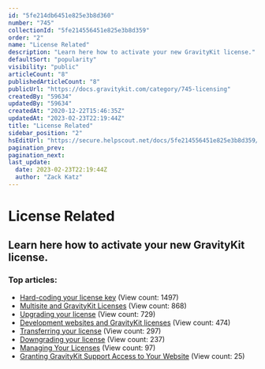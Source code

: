 ```yaml
---
id: "5fe214db6451e825e3b8d360"
number: "745"
collectionId: "5fe214556451e825e3b8d359"
order: "2"
name: "License Related"
description: "Learn here how to activate your new GravityKit license."
defaultSort: "popularity"
visibility: "public"
articleCount: "8"
publishedArticleCount: "8"
publicUrl: "https://docs.gravitykit.com/category/745-licensing"
createdBy: "59634"
updatedBy: "59634"
createdAt: "2020-12-22T15:46:35Z"
updatedAt: "2023-02-23T22:19:44Z"
title: "License Related"
sidebar_position: "2"
hsEditUrl: "https://secure.helpscout.net/docs/5fe214556451e825e3b8d359/article/5fe214db6451e825e3b8d360"
pagination_prev:
pagination_next:
last_update:
  date: 2023-02-23T22:19:44Z
  author: "Zack Katz"
---
```


# License Related

## Learn here how to activate your new GravityKit license.

### Top articles:

- [Hard-coding your license key](54-hard-coding-your-license-key) (View count: 1497)
- [Multisite and GravityKit Licenses](439-multisite-and-gravitykit-licenses) (View count: 868)
- [Upgrading your license](347-upgrading-your-license) (View count: 729)
- [Development websites and GravityKit licenses](441-development-websites-and-gravitykit-licenses) (View count: 474)
- [Transferring your license](451-transferring-your-license) (View count: 297)
- [Downgrading your license](454-downgrading-your-license) (View count: 237)
- [Managing Your Licenses](876-managing-your-licenses) (View count: 97)
- [Granting GravityKit Support Access to Your Website](879-grant-support-access) (View count: 25)


